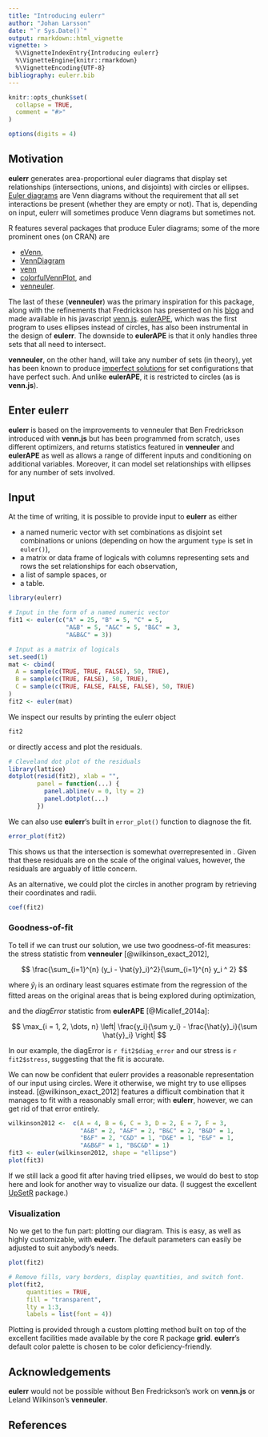 ```yaml
---
title: "Introducing eulerr"
author: "Johan Larsson"
date: "`r Sys.Date()`"
output: rmarkdown::html_vignette
vignette: >
  %\VignetteIndexEntry{Introducing eulerr}
  %\VignetteEngine{knitr::rmarkdown}
  %\VignetteEncoding{UTF-8}
bibliography: eulerr.bib
---
```


```r
knitr::opts_chunk$set(
  collapse = TRUE,
  comment = "#>"
)

options(digits = 4)
```

## Motivation

**eulerr** generates area-proportional euler diagrams that display set
relationships (intersections, unions, and disjoints) with circles or ellipses.
[Euler diagrams](https://en.wikipedia.org/wiki/Euler_diagram) are Venn
diagrams without the requirement that all set interactions be present (whether
they are empty or not). That is, depending on input, eulerr will sometimes
produce Venn diagrams but sometimes not.

R features several packages that produce Euler diagrams;
some of the more prominent ones (on CRAN) are

* [eVenn](https://cran.r-project.org/package=eVenn),
* [VennDiagram](https://cran.r-project.org/package=VennDiagram)
* [venn](https://cran.r-project.org/package=venn)
* [colorfulVennPlot](https://cran.r-project.org/package=colorfulVennPlot), and
* [venneuler](https://cran.r-project.org/package=venneuler).

The last of these (**venneuler**) was the primary inspiration for this
package, along with the refinements that Fredrickson has presented on his
[blog](http://www.benfrederickson.com/) and made available in his
javascript [venn.js](https://github.com/benfred/venn.js).
[eulerAPE](http://www.eulerdiagrams.org/eulerAPE/), which was the first
program to uses ellipses instead of circles, has also been instrumental in the
design of **eulerr**. The downside to **eulerAPE** is that it only handles
three sets that all need to intersect.

**venneuler**, on the other hand, will take any number of sets (in theory),
yet has been known to produce
[imperfect solutions](http://benfred.github.io/venn.js/tests/venneuler_comparison/)
for set configurations that have perfect such. And unlike **eulerAPE**, it is
restricted to circles (as is **venn.js**).

## Enter eulerr

**eulerr** is based on the improvements to venneuler that Ben Fredrickson
introduced with **venn.js** but has been programmed from scratch, uses different
optimizers, and returns statistics featured in **venneuler** and
**eulerAPE** as well as allows a range of different inputs and conditioning on
additional variables. Moreover, it can model set relationships with ellipses for
any number of sets involved.

## Input 

At the time of writing, it is possible to provide input to **eulerr** as
either

* a named numeric vector with set combinations as disjoint set combinations
or unions (depending on how the argument `type` is set in `euler()`),
* a matrix or data frame of logicals with columns representing sets and rows
the set relationships for each observation,
* a list of sample spaces, or
* a table.

```r
library(eulerr)

# Input in the form of a named numeric vector
fit1 <- euler(c("A" = 25, "B" = 5, "C" = 5,
                "A&B" = 5, "A&C" = 5, "B&C" = 3,
                "A&B&C" = 3))

# Input as a matrix of logicals
set.seed(1)
mat <- cbind(
  A = sample(c(TRUE, TRUE, FALSE), 50, TRUE),
  B = sample(c(TRUE, FALSE), 50, TRUE),
  C = sample(c(TRUE, FALSE, FALSE, FALSE), 50, TRUE)
)
fit2 <- euler(mat)
```

We inspect our results by printing the eulerr object

```r
fit2
```

or directly access and plot the residuals.

```r
# Cleveland dot plot of the residuals
library(lattice)
dotplot(resid(fit2), xlab = "",
        panel = function(...) {
          panel.abline(v = 0, lty = 2)
          panel.dotplot(...)
        })
```

We can also use **eulerr**'s built in `error_plot()` function
to diagnose the fit.

```r
error_plot(fit2)
```

This shows us that the \code{A\&C} intersection is somewhat overrepresented in
\code{fit2}. Given that these residuals are on the scale of the original
values, however, the residuals are arguably of little concern.

As an alternative, we could plot the circles in another program by retrieving
their coordinates and radii.

```r
coef(fit2)
```

### Goodness-of-fit

To tell if we can trust our solution, we use two goodness-of-fit measures: the
stress statistic from **venneuler** [@wilkinson_exact_2012],

$$
\frac{\sum_{i=1}^{n} (y_i - \hat{y}_i)^2}{\sum_{i=1}^{n} y_i ^ 2}
$$

where $\hat{y}_i$ is an ordinary least squares estimate from the regression of
the fitted areas on the original areas that is being explored during
optimization,

and the *diagError* statistic from **eulerAPE** [@Micallef_2014a]:

$$
\max_{i = 1, 2, \dots, n} \left| \frac{y_i}{\sum y_i} -
\frac{\hat{y}_i}{\sum \hat{y}_i} \right|
$$

In our example, the diagError is `r fit2$diag_error` and our
stress is `r fit2$stress`, suggesting that the fit is accurate.

We can now be confident that eulerr provides a reasonable representation of
our input using circles. Were it otherwise, we might try to use ellipses
instead. [@wilkinson_exact_2012] features a difficult combination that it manages
to fit with a reasonably small error; with **eulerr**, however, we can get
rid of that error entirely.

```r
wilkinson2012 <-  c(A = 4, B = 6, C = 3, D = 2, E = 7, F = 3,
                    "A&B" = 2, "A&F" = 2, "B&C" = 2, "B&D" = 1,
                    "B&F" = 2, "C&D" = 1, "D&E" = 1, "E&F" = 1,
                    "A&B&F" = 1, "B&C&D" = 1)
fit3 <- euler(wilkinson2012, shape = "ellipse")
plot(fit3)
```

If we still lack a good fit after having tried ellipses, we would do best to
stop here and look for another way to visualize our data. (I suggest the
excellent [UpSetR](https://cran.r-project.org/package=UpSetR) package.)

### Visualization

No we get to the fun part: plotting our diagram. This is easy, as well as
highly customizable, with **eulerr**. The default
parameters can easily be adjusted to suit anybody's
needs.

```r
plot(fit2)

# Remove fills, vary borders, display quantities, and switch font.
plot(fit2,
     quantities = TRUE,
     fill = "transparent",
     lty = 1:3,
     labels = list(font = 4))
```

Plotting is provided through a custom plotting method built on top of the
excellent facilities made available by the core R package **grid**.
**eulerr**'s default color palette is chosen to be color deficiency-friendly.

## Acknowledgements

**eulerr** would not be possible without Ben Fredrickson's work on
**venn.js** or Leland Wilkinson's **venneuler**.

## References
